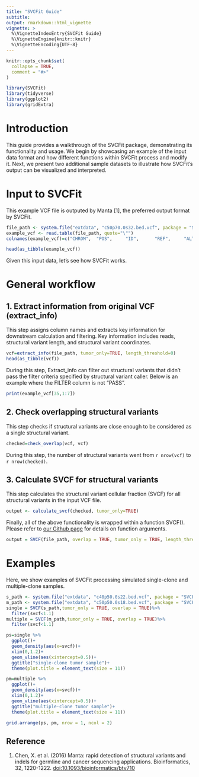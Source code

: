```yaml
---
title: "SVCFit Guide"
subtitle: 
output: rmarkdown::html_vignette
vignette: >
  %\VignetteIndexEntry{SVCFit Guide}
  %\VignetteEngine{knitr::knitr}
  %\VignetteEncoding{UTF-8}
---
```


```r
knitr::opts_chunk$set(
  collapse = TRUE,
  comment = "#>"
)
```

```r
library(SVCFit)
library(tidyverse)
library(ggplot2)
library(gridExtra)
```

# Introduction

This guide provides a walkthrough of the SVCFit package, demonstrating its functionality and usage. We begin by showcasing an example of the input data format and how different functions within SVCFit process and modify it. Next, we present two additional sample datasets to illustrate how SVCFit's output can be visualized and interpreted. 


# Input to SVCFit

This example VCF file is outputed by Manta [1], the preferred output format by SVCFit.

```r
file_path <- system.file("extdata", "c50p70.0s32.bed.vcf", package = "SVCFit")
example_vcf <- read.table(file_path, quote="\"")
colnames(example_vcf)=c("CHROM",  "POS",     "ID",      "REF",     "ALT",     "QUAL",    "FILTER",  "INFO",    "FORMAT", "tumor")
```
```r
head(as_tibble(example_vcf))
```

Given this input data, let's see how SVCFit works. 

# General workflow

## 1. Extract information from original VCF (extract_info)

This step assigns column names and extracts key information for downstream calculation and filtering. Key information includes reads, structural variant length, and structural variant coordinates.

```r
vcf=extract_info(file_path, tumor_only=TRUE, length_threshold=0)
head(as_tibble(vcf))
```

During this step, Extract_info can filter out structural variants that didn't pass the filter criteria specified by structural variant caller. Below is an example where the FILTER column is not "PASS". 

```r
print(example_vcf[35,1:7])
```

## 2. Check overlapping structural variants

This step checks if structural variants are close enough to be considered as a single structural variant.

```r
checked=check_overlap(vcf, vcf)
```

During this step, the number of structural variants went from `r nrow(vcf)` to `r nrow(checked)`. 


## 3. Calculate SVCF for structural variants

This step calculates the structural variant cellular fraction (SVCF) for all structural variants in the input VCF file.

```r
output <- calculate_svcf(checked, tumor_only=TRUE)
```

Finally, all of the above functionality is wrapped within a function SVCF(). Please refer to [our Github page](https://github.com/KarchinLab/SVCFit) for details on function arguments. 

```r
output = SVCF(file_path, overlap = TRUE, tumor_only = TRUE, length_threshold=0)
```

# Examples
Here, we show examples of SVCFit processing simulated single-clone and multiple-clone samples.
```r
s_path <- system.file("extdata", "c40p50.0s22.bed.vcf", package = "SVCFit")
m_path <- system.file("extdata", "c50p50.0s18.bed.vcf", package = "SVCFit")
single = SVCF(s_path,tumor_only = TRUE, overlap = TRUE)%>%
  filter(svcf<1.1)
multiple = SVCF(m_path,tumor_only = TRUE, overlap = TRUE)%>%
  filter(svcf<1.1)

ps=single %>%
  ggplot()+
  geom_density(aes(x=svcf))+
  xlim(0,1.2)+
  geom_vline(aes(xintercept=0.5))+
  ggtitle("single-clone tumor sample")+ 
  theme(plot.title = element_text(size = 11))

pm=multiple %>%
  ggplot()+
  geom_density(aes(x=svcf))+
  xlim(0,1.2)+
  geom_vline(aes(xintercept=0.5))+
  ggtitle("multiple-clone tumor sample")+ 
  theme(plot.title = element_text(size = 11))

grid.arrange(ps, pm, nrow = 1, ncol = 2)
```

## Reference
1. Chen, X. et al. (2016) Manta: rapid detection of structural variants and indels for germline and cancer sequencing applications. Bioinformatics, 32, 1220-1222. <doi:10.1093/bioinformatics/btv710>
